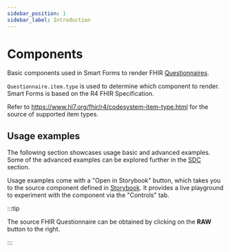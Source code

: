 ```yaml
---
sidebar_position: 1
sidebar_label: Introduction
---
```


# Components

Basic components used in Smart Forms to render FHIR [Questionnaires](http://www.hl7.org/fhir/r4/questionnaire.html).

`Questionnaire.item.type` is used to determine which component to render. Smart Forms is based on the R4 FHIR Specification.

Refer to https://www.hl7.org/fhir/r4/codesystem-item-type.html for the source of supported item types.

## Usage examples

The following section showcases usage basic and advanced examples. Some of the advanced examples can be explored further in the [SDC](http://localhost:3000/smart-forms/docs/sdc) section.

Usage examples come with a "Open in Storybook" button, which takes you to the source component defined in [Storybook](https://storybook.js.org/). It provides a live playground to experiment with the component via the "Controls" tab.

:::tip

The source FHIR Questionnaire can be obtained by clicking on the **RAW** button to the right.

:::
